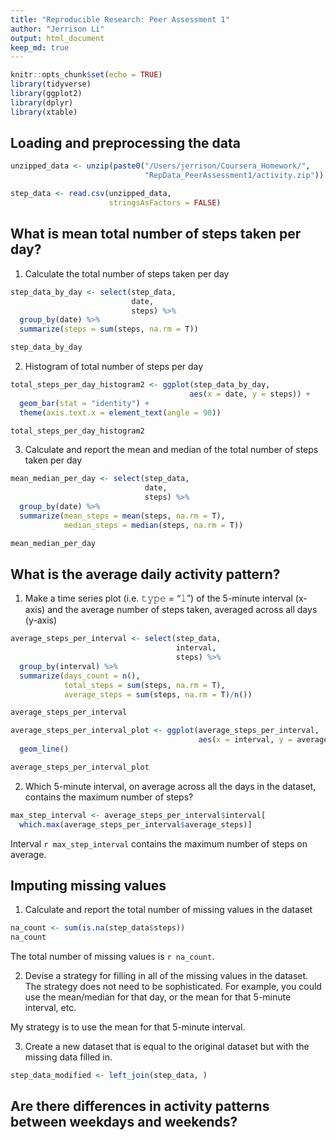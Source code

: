 ```yaml
---
title: "Reproducible Research: Peer Assessment 1"
author: "Jerrison Li"
output: html_document
keep_md: true
---
```


```r
knitr::opts_chunk$set(echo = TRUE)
library(tidyverse)
library(ggplot2)
library(dplyr)
library(xtable)
```

## Loading and preprocessing the data

```r
unzipped_data <- unzip(paste0("/Users/jerrison/Coursera_Homework/",
                              "RepData_PeerAssessment1/activity.zip"))

step_data <- read.csv(unzipped_data, 
                      stringsAsFactors = FALSE)
```

## What is mean total number of steps taken per day?

1. Calculate the total number of steps taken per day

```r
step_data_by_day <- select(step_data,
                           date,
                           steps) %>%
  group_by(date) %>%
  summarize(steps = sum(steps, na.rm = T))

step_data_by_day

```

2. Histogram of total number of steps per day

```r

total_steps_per_day_histogram2 <- ggplot(step_data_by_day, 
                                        aes(x = date, y = steps)) +
  geom_bar(stat = "identity") +
  theme(axis.text.x = element_text(angle = 90))

total_steps_per_day_histogram2
```

3. Calculate and report the mean and median of the total number of steps taken 
per day

```r
mean_median_per_day <- select(step_data,
                              date,
                              steps) %>%
  group_by(date) %>%
  summarize(mean_steps = mean(steps, na.rm = T),
            median_steps = median(steps, na.rm = T))

mean_median_per_day
```

## What is the average daily activity pattern?

1. Make a time series plot (i.e. 𝚝𝚢𝚙𝚎 = "𝚕") of the 5-minute interval (x-
axis) and the average number of steps taken, averaged across all days (y-axis)

```r
average_steps_per_interval <- select(step_data,
                                     interval,
                                     steps) %>%
  group_by(interval) %>%
  summarize(days_count = n(),
            total_steps = sum(steps, na.rm = T),
            average_steps = sum(steps, na.rm = T)/n())

average_steps_per_interval

average_steps_per_interval_plot <- ggplot(average_steps_per_interval,
                                          aes(x = interval, y = average_steps)) + 
  geom_line()

average_steps_per_interval_plot
```

2. Which 5-minute interval, on average across all the days in the dataset, 
contains the maximum number of steps?

```r
max_step_interval <- average_steps_per_interval$interval[
  which.max(average_steps_per_interval$average_steps)]
```

Interval `r max_step_interval` contains the maximum number of steps on average.

## Imputing missing values

1. Calculate and report the total number of missing values in the dataset

```r
na_count <- sum(is.na(step_data$steps))
na_count
```

The total number of missing values is `r na_count`.

2. Devise a strategy for filling in all of the missing values in the dataset. 
The strategy does not need to be sophisticated. For example, you could use the 
mean/median for that day, or the mean for that 5-minute interval, etc.

My strategy is to use the mean for that 5-minute interval.

3. Create a new dataset that is equal to the original dataset but with the 
missing data filled in.

```r
step_data_modified <- left_join(step_data, )

```
## Are there differences in activity patterns between weekdays and weekends?
